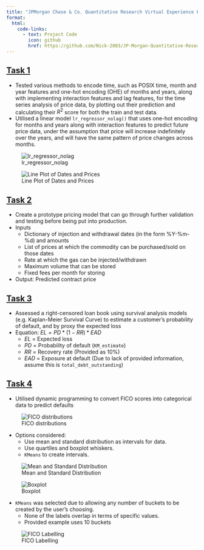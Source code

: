 ```yaml
---
title: "JPMorgan Chase & Co. Quantitative Research Virtual Experience Program"
format:
  html:
    code-links:
      - text: Project Code
        icon: github
        href: https://github.com/Nick-2003/JP-Morgan-Quantitative-Research
---
```


## [Task 1](https://github.com/Nick-2003/JP-Morgan-Quantitative-Research/blob/master/JP%20Morgan%20Quantitative%20Research%20Task%201%20(V2).ipynb)

-   Tested various methods to encode time, such as POSIX time, month and year features and one-hot encoding (OHE) of months and years, along with implementing interaction features and lag features, for the time series analysis of price data, by plotting out their prediction and calculating their $R^{2}$ score for both the train and test data.
-   Utilised a linear model `lr_regressor_nolag()` that uses one-hot encoding for months and years along with interaction features to predict future price data, under the assumption that price will increase indefinitely over the years, and will have the same pattern of price changes across months.

![lr_regressor_nolag](../assets/images/jpmorgan_quantitative_predict.png)

![Line Plot of Dates and Prices](../assets/images/jpmorgan_quantitative_future.png)

## [Task 2](https://github.com/Nick-2003/JP-Morgan-Quantitative-Research/blob/master/JP%20Morgan%20Quantitative%20Research%20Task%202%20(V1).ipynb)

-   Create a prototype pricing model that can go through further validation and testing before being put into production.
-   Inputs
    -   Dictionary of injection and withdrawal dates (in the form %Y-%m-%d) and amounts
    -   List of prices at which the commodity can be purchased/sold on those dates
    -   Rate at which the gas can be injected/withdrawn
    -   Maximum volume that can be stored
    -   Fixed fees per month for storing
-   Output: Predicted contract price

## [Task 3](https://github.com/Nick-2003/JP-Morgan-Quantitative-Research/blob/master/JP%20Morgan%20Quantitative%20Research%20Task%203%20(V1).ipynb)

-   Assessed a right-censored loan book using survival analysis models (e.g. Kaplan-Meier Survival Curve) to estimate a customer's probability of default, and by proxy the expected loss
-   Equation: $EL = PD * (1 - RR) * EAD$
    -   $EL$ = Expected loss
    -   $PD$ = Probability of default (`KM_estimate`)
    -   $RR$ = Recovery rate (Provided as 10%)
    -   $EAD$ = Exposure at default (Due to lack of provided information, assume this is `total_debt_outstanding`)

## [Task 4](https://github.com/Nick-2003/JP-Morgan-Quantitative-Research/blob/master/JP%20Morgan%20Quantitative%20Research%20Task%204%20(V1).ipynb)

- Utilised dynamic programming to convert FICO scores into categorical data to predict defaults

![FICO distributions](../assets/images/jpmorgan_quantitative_fico_dist.png)

- Options considered:
  - Use mean and standard distribution as intervals for data.
  - Use quartiles and boxplot whiskers.
  - `KMeans` to create intervals.

![Mean and Standard Distribution](../assets/images/jpmorgan_quantitative_sdev_dist.png)

![Boxplot](../assets/images/jpmorgan_quantitative_boxplot.png)

- `KMeans` was selected due to allowing any number of buckets to be created by the user's choosing.
  - None of the labels overlap in terms of specific values.
  - Provided example uses 10 buckets

![FICO Labelling](../assets/images/jpmorgan_quantitative_fico_labelling.png)